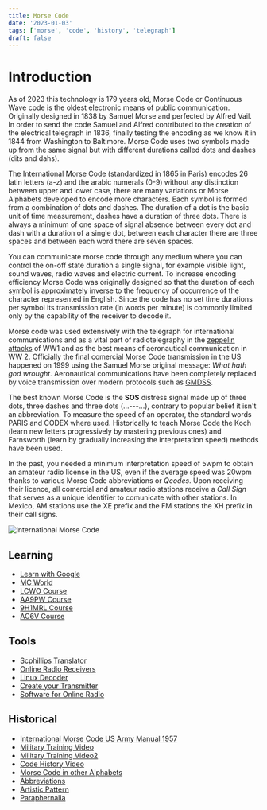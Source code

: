 ```yaml
---
title: Morse Code
date: '2023-01-03'
tags: ['morse', 'code', 'history', 'telegraph']
draft: false
---
```


# Introduction #

As of 2023 this technology is 179 years old, Morse Code or Continuous Wave code is the oldest electronic means of public communication. Originally designed in 1838 by Samuel Morse and perfected by Alfred Vail. In order to send the code Samuel and Alfred contributed to the creation of the electrical telegraph in 1836, finally testing the encoding as we know it in 1844 from Washington to Baltimore. Morse Code uses two symbols made up from the same signal but with different durations called dots and dashes (dits and dahs).

The International Morse Code (standardized in 1865 in Paris) encodes 26 latin letters (a-z) and the arabic numerals (0-9) without any distinction between upper and lower case, there are many variations or Morse Alphabets developed to encode more characters. Each symbol is formed from a combination of dots and dashes. The duration of a dot is the basic unit of time measurement, dashes have a duration of three dots. There is always a minimum of one space of signal absence between every dot and dash with a duration of a single dot, between each character there are three spaces and between each word there are seven spaces.

You can communicate morse code through any medium where you can control the on-off state duration a single signal, for example visible light, sound waves, radio waves and electric current. To increase encoding efficiency Morse Code was originally designed so that the duration of each symbol is approximately inverse to the frequency of occurrence of the character represented in English. Since the code has no set time durations per symbol its transmission rate (in words per minute) is commonly limited only by the capability of the receiver to decode it. 

Morse code was used extensively with the telegraph for international communications and as a vital part of radiotelegraphy in the [zeppelin attacks](http://marconiheritage.org/ww1-air.html) of WW1 and as the best means of aeronautical communication in WW 2. Officially the final comercial Morse Code transmission in the US happened on 1999 using the Samuel Morse original message: *What hath god wrought*. Aeronautical communications have been completely replaced by voice transmission over modern protocols such as [GMDSS](https://en.wikipedia.org/wiki/Global_Maritime_Distress_and_Safety_System).

The best known Morse Code is the **SOS** distress signal made up of three dots, three dashes and three dots (...---...), contrary to popular belief it isn't an abbreviation. To measure the speed of an operator, the standard words PARIS and CODEX where used. Historically to teach Morse Code the Koch (learn new letters progressively by mastering previous ones) and Farnsworth (learn by gradually increasing the interpretation speed) methods have been used. 

In the past, you needed a minimum interpretation speed of 5wpm to obtain an amateur radio license in the US, even if the average speed was 20wpm thanks to various Morse Code abbreviations or *Qcodes*. Upon receiving their licence, all comercial and amateur radio stations receive a *Call Sign* that serves as a unique identifier to comunicate with other stations. In Mexico, AM stations use the XE prefix and the FM stations the XH prefix in their call signs.

![International Morse Code](/static/images/programming/MorseCode.png)

## Learning ##

* [Learn with Google](https://morse.withgoogle.com/learn/)
* [MC World](https://morsecode.world/)
* [LCWO Course](https://lcwo.net/main)
* [AA9PW Course](https://www.aa9pw.com/morsecode/)
* [9H1MRL Course](http://www.9h1mrl.org/ukrae/arc_cd/extra/morse/index.htm)
* [AC6V Course](http://www.ac6v.com/morseaids.htm)

## Tools ##

* [Scphillips Translator](http://morsecode.scphillips.com/translator.html)
* [Online Radio Receivers](http://www.websdr.org/)
* [Linux Decoder](https://packages.debian.org/sid/xdemorse)
* [Create your Transmitter](https://github.com/AE9RB/peaberry)
* [Software for Online Radio](http://gnuradio.org/)

## Historical ##

* [International Morse Code US Army Manual 1957](https://archive.org/details/Tm11-4591957)
* [Military Training Video](https://www.youtube.com/watch?v=xsDk5_bktFo)
* [Military Training Video2](https://www.youtube.com/watch?v=iC5RQNSSZH0)
* [Code History Video](https://www.youtube.com/watch?v=xcjgm6ctzAw)
* [Morse Code in other Alphabets](http://www.dxzone.com/qsy32208-codes-of-the-world)
* [Abbreviations](http://www.hamradioqrp.com/p/cw-abbreviations.html)
* [Artistic Pattern](http://azarask.in/projects/algorithm-ink/#e0274a5c)
* [Paraphernalia](http://www.mtechnologies.com/index.html)

